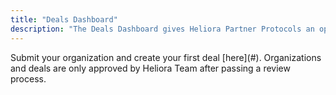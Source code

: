 ```yaml
---
title: "Deals Dashboard"
description: "The Deals Dashboard gives Heliora Partner Protocols an opportunity to manage old deals, submit new deals, and track Heliora Member activity to understand the impact on the protocol's bottom line."
---
```


<Info>
Submit your organization and create your first deal [here](#). Organizations and deals are only approved by Heliora Team after passing a review process.
</Info>

